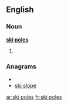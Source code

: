 ==English==
===Noun===
'''[[ski]] [[poles]]'''
# {{plural of|[[ski pole]]}}

===Anagrams===
* {{alphagram|eiklopss}}
* [[ski slope#English|ski slope]]

[[ar:ski poles]]
[[fr:ski poles]]